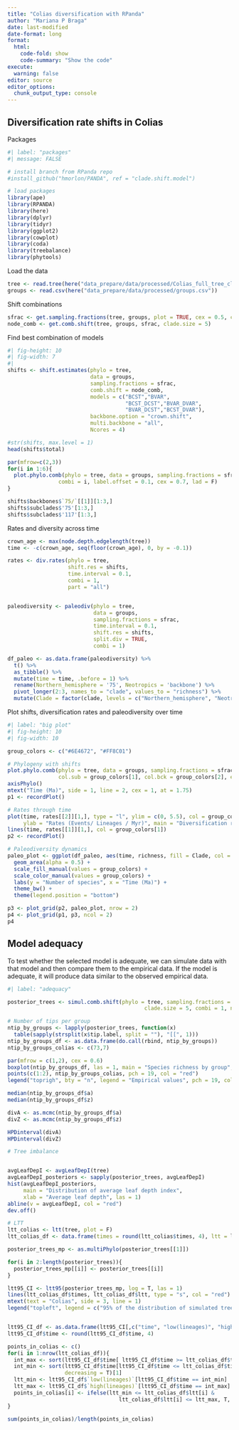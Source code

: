 ```yaml
---
title: "Colias diversification with RPanda"
author: "Mariana P Braga"
date: last-modified
date-format: long
format: 
  html:
    code-fold: show
    code-summary: "Show the code"
execute: 
  warning: false
editor: source
editor_options: 
  chunk_output_type: console
---
```


## Diversification rate shifts in Colias

Packages

```r
#| label: "packages"
#| message: FALSE

# install branch from RPanda repo
#install_github("hmorlon/PANDA", ref = "clade.shift.model")

# load packages
library(ape)
library(RPANDA)
library(here)
library(dplyr)
library(tidyr)
library(ggplot2)
library(cowplot)
library(coda)
library(treebalance)
library(phytools)
```

Load the data

```r

tree <- read.tree(here("data_prepare/data/processed/Colias_full_tree_clean.tre"))
groups <- read.csv(here("data_prepare/data/processed/groups.csv"))
```

Shift combinations

```r
sfrac <- get.sampling.fractions(tree, groups, plot = TRUE, cex = 0.5, clade.size = 5)
node_comb <- get.comb.shift(tree, groups, sfrac, clade.size = 5)
```

Find best combination of models

```r
#| fig-height: 10
#| fig-width: 7
#| 
shifts <- shift.estimates(phylo = tree,
                          data = groups,
                          sampling.fractions = sfrac,
                          comb.shift = node_comb,
                          models = c("BCST","BVAR",
                                     "BCST_DCST","BVAR_DVAR",
                                     "BVAR_DCST","BCST_DVAR"),
                          backbone.option = "crown.shift",
                          multi.backbone = "all",
                          Ncores = 4)

#str(shifts, max.level = 1)
head(shifts$total)

par(mfrow=c(2,3))
for(i in 1:6){
  plot.phylo.comb(phylo = tree, data = groups, sampling.fractions = sfrac, shift.res = shifts, 
                combi = i, label.offset = 0.1, cex = 0.7, lad = F) 
}

shifts$backbones$`75/`[[1]][1:3,]
shifts$subclades$'75'[1:3,]
shifts$subclades$'117'[1:3,]

```

Rates and diversity across time

```r
crown_age <- max(node.depth.edgelength(tree))
time <- -c(crown_age, seq(floor(crown_age), 0, by = -0.1))

rates <- div.rates(phylo = tree,
                   shift.res = shifts,
                   time.interval = 0.1,
                   combi = 1, 
                   part = "all")


paleodiversity <- paleodiv(phylo = tree,
                           data = groups,
                           sampling.fractions = sfrac,
                           time.interval = 0.1,
                           shift.res = shifts,
                           split.div = TRUE,
                           combi = 1)

df_paleo <- as.data.frame(paleodiversity) %>% 
  t() %>% 
  as_tibble() %>% 
  mutate(time = time, .before = 1) %>% 
  rename(Northern_hemisphere = '75', Neotropics = 'backbone') %>% 
  pivot_longer(2:3, names_to = "clade", values_to = "richness") %>% 
  mutate(Clade = factor(clade, levels = c("Northern_hemisphere", "Neotropics")))
```

Plot shifts, diversification rates and paleodiversity over time

```r
#| label: "big plot"
#| fig-height: 10
#| fig-width: 10

group_colors <- c("#6E4672", "#FF8C01")

# Phylogeny with shifts 
plot.phylo.comb(phylo = tree, data = groups, sampling.fractions = sfrac, shift.res = shifts, combi = 1, label.offset = 0.1, cex = 0.7, lad = F,
                col.sub = group_colors[1], col.bck = group_colors[2], edge.width = 2) 
axisPhylo() 
mtext("Time (Ma)", side = 1, line = 2, cex = 1, at = 1.75)
p1 <- recordPlot()

# Rates through time 
plot(time, rates[[2]][1,], type = "l", ylim = c(0, 5.5), col = group_colors[2], las = 1, xlab = "Time (Myrs)", 
     ylab = "Rates (Events/ Lineages / Myr)", main = "Diversification rates per clade")
lines(time, rates[[1]][1,], col = group_colors[1]) 
p2 <- recordPlot()

# Paleodiversity dynamics 
paleo_plot <- ggplot(df_paleo, aes(time, richness, fill = Clade, col = Clade)) + 
  geom_area(alpha = 0.5) +
  scale_fill_manual(values = group_colors) +
  scale_color_manual(values = group_colors) +
  labs(y = "Number of species", x = "Time (Ma)") +
  theme_bw() +
  theme(legend.position = "bottom")

p3 <- plot_grid(p2, paleo_plot, nrow = 2)
p4 <- plot_grid(p1, p3, ncol = 2)
p4

```


## Model adequacy

To test whether the selected model is adequate, we can simulate data with that model and then compare them to the empirical data. If the model is adequate, it will produce data similar to the observed empirical data.

```r
#| label: "adequacy"

posterior_trees <- simul.comb.shift(phylo = tree, sampling.fractions = sfrac, shift.res = shifts, 
                                           clade.size = 5, combi = 1, n = 10000)

# Number of tips per group
ntip_by_groups <- lapply(posterior_trees, function(x)     
  table(sapply(strsplit(x$tip.label, split = ""), "[[", 1))) 
ntip_by_groups_df <- as.data.frame(do.call(rbind, ntip_by_groups)) 
ntip_by_groups_colias <- c(73,7)

par(mfrow = c(1,2), cex = 0.6) 
boxplot(ntip_by_groups_df, las = 1, main = "Species richness by group", ylab = "Number of species", xlab = "Groups") 
points(c(1:2), ntip_by_groups_colias, pch = 19, col = "red") 
legend("toprigh", bty = "n", legend = "Empirical values", pch = 19, col = "red", cex = 1)

median(ntip_by_groups_df$a)
median(ntip_by_groups_df$z)

divA <- as.mcmc(ntip_by_groups_df$a)
divZ <- as.mcmc(ntip_by_groups_df$z)

HPDinterval(divA)
HPDinterval(divZ)

# Tree imbalance


avgLeafDepI <- avgLeafDepI(tree) 
avgLeafDepI_posteriors <- sapply(posterior_trees, avgLeafDepI) 
hist(avgLeafDepI_posteriors, 
     main = "Distribution of average leaf depth index",
     xlab = "Average leaf depth", las = 1) 
abline(v = avgLeafDepI, col = "red")
dev.off()
```

```r
# LTT 
ltt_colias <- ltt(tree, plot = F) 
ltt_colias_df <- data.frame(times = round(ltt_colias$times, 4), ltt = ltt_colias$ltt)

posterior_trees_mp <- as.multiPhylo(posterior_trees[[1]]) 

for(i in 2:length(posterior_trees)){ 
  posterior_trees_mp[[i]] <- posterior_trees[[i]] 
} 

ltt95_CI <- ltt95(posterior_trees_mp, log = T, las = 1) 
lines(ltt_colias_df$times, ltt_colias_df$ltt, type = "s", col = "red") 
mtext(text = "Colias", side = 3, line = 1)
legend("topleft", legend = c("95% of the distribution of simulated trees around the median", "Median of simulated trees", "Empirical data"), lty = c(3,1,1), lwd = c(1,2,1), col = c("black","black","red"), bty = "n", cex = 0.8)


ltt95_CI_df <- as.data.frame(ltt95_CI[,c("time", "low(lineages)", "high(lineages)")])
ltt95_CI_df$time <- round(ltt95_CI_df$time, 4)

points_in_colias <- c() 
for(i in 1:nrow(ltt_colias_df)){
  int_max <- sort(ltt95_CI_df$time[ ltt95_CI_df$time >= ltt_colias_df$times[i]][1]) 
  int_min <- sort(ltt95_CI_df$time[ltt95_CI_df$time <= ltt_colias_df$times[i]],
                  decreasing = T)[1] 
  ltt_min <- ltt95_CI_df$`low(lineages)`[ltt95_CI_df$time == int_min] 
  ltt_max <- ltt95_CI_df$`high(lineages)`[ltt95_CI_df$time == int_max]
  points_in_colias[i] <- ifelse(ltt_min <= ltt_colias_df$ltt[i] & 
                                   ltt_colias_df$ltt[i] <= ltt_max, T, F)
} 

sum(points_in_colias)/length(points_in_colias)
```


